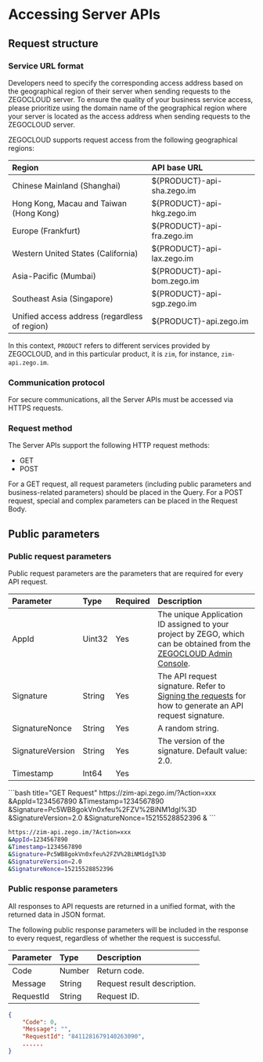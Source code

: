 
# Accessing Server APIs

## Request structure


### Service URL format

Developers need to specify the corresponding access address based on the geographical region of their server when sending requests to the ZEGOCLOUD server.
<Warning title="Warning">
To ensure the quality of your business service access, please prioritize using the domain name of the geographical region where your server is located as the access address when sending requests to the ZEGOCLOUD server.
</Warning>

ZEGOCLOUD supports request access from the following geographical regions:

| Region | API base URL |
| :-- | :-- | 
| Chinese Mainland (Shanghai) | \$\{PRODUCT}-api-sha.zego.im |
| Hong Kong, Macau and Taiwan (Hong Kong) | \$\{PRODUCT}-api-hkg.zego.im |
| Europe (Frankfurt) | \$\{PRODUCT}-api-fra.zego.im |
| Western United States (California) | \$\{PRODUCT}-api-lax.zego.im |
| Asia-Pacific (Mumbai) | \$\{PRODUCT}-api-bom.zego.im |
| Southeast Asia (Singapore) | \$\{PRODUCT}-api-sgp.zego.im |
| Unified access address (regardless of region) | \$\{PRODUCT}-api.zego.im |



In this context, `PRODUCT` refers to different services provided by ZEGOCLOUD, and in this particular product, it is `zim`, for instance, `zim-api.zego.im`. 


### Communication protocol

For secure communications, all the Server APIs must be accessed via HTTPS requests.

### Request method

The Server APIs support the following HTTP request methods:

- GET
- POST

<Note title="Note">
For a GET request, all request parameters (including public parameters and business-related parameters) should be placed in the Query. For a POST request,  special and complex parameters can be placed in the Request Body.
</Note>


## Public parameters

### Public request parameters 

Public request parameters are the parameters that are required for every API request. 


| Parameter | Type | Required | Description |
| :-- | :-- | :-- | :-- | 
| AppId | Uint32 | Yes | The unique Application ID assigned to your project by ZEGO, which can be obtained from the <a target="_blank" href="https://console.zegocloud.com">ZEGOCLOUD Admin Console</a>. |
| Signature | String | Yes | The API request signature. Refer to <a href="#3">Signing the requests</a> for how to generate an API request signature. |
| SignatureNonce | String | Yes | A random string. |
| SignatureVersion | String | Yes | The version of the signature. Default value: 2.0. |
| Timestamp | Int64 | Yes |


<CodeGroup>
```bash title="GET Request"
https://zim-api.zego.im/?Action=xxx
&AppId=1234567890
&Timestamp=1234567890
&Signature=Pc5WB8gokVn0xfeu%2FZV%2BiNM1dgI%3D
&SignatureVersion=2.0
&SignatureNonce=15215528852396
&<Non-public Request Parameters>
```

```bash title="POST Request"
https://zim-api.zego.im/?Action=xxx
&AppId=1234567890
&Timestamp=1234567890
&Signature=Pc5WB8gokVn0xfeu%2FZV%2BiNM1dgI%3D
&SignatureVersion=2.0
&SignatureNonce=15215528852396
```
</CodeGroup>

### Public response parameters

All responses to API requests are returned in a unified format, with the returned data in JSON format.

The following public response parameters will be included in the response to every request, regardless of whether the request is successful.

| Parameter | Type | Description |
| :-- | :-- | :-- | 
| Code | Number | Return code. |
| Message | String | Request result description. |
| RequestId | String | Request ID. |




```json title="Sample response"
{
    "Code": 0,
    "Message": "",
    "RequestId": "8411281679140263090",
    ......
}
```

<SigningTheRequest />

